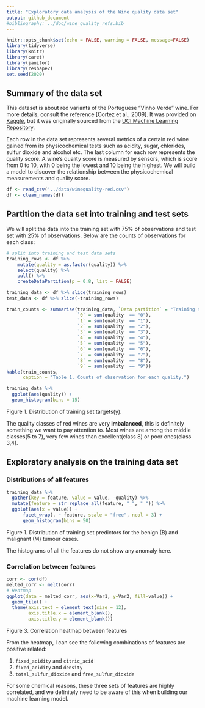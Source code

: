 ```yaml
---
title: "Exploratory data analysis of the Wine quality data set"
output: github_document
#bibliography: ../doc/wine_quality_refs.bib
---
```


```r
knitr::opts_chunk$set(echo = FALSE, warning = FALSE, message=FALSE)
library(tidyverse)
library(knitr)
library(caret)
library(janitor)
library(reshape2)
set.seed(2020)
```

## Summary of the data set

This dataset is about red variants of the Portuguese "Vinho Verde" wine. For more details, consult the reference [Cortez et al., 2009]. It was provided on [Kaggle](https://www.kaggle.com/uciml/red-wine-quality-cortez-et-al-2009), but it was originally sourced from the [UCI Machine Learning Repository](https://archive.ics.uci.edu/ml/datasets/Wine+Quality).

Each row in the data set represents several metrics of a certain red wine gained from its physicochemical tests such as acidity, sugar, chlorides, sulfur dioxide and alcohol etc.  The last column for each row represents the quality score. A wine's quality score is measured by sensors, which is score from 0 to 10, with 0 being the lowest and 10 being the highest. We will build a model to discover the relationship between the physicochemical measurements and quality score.

``` r
df <- read_csv('../data/winequality-red.csv')
df <- clean_names(df)
```

## Partition the data set into training and test sets
We will split the data into the training set with 75% of observations and test set with 25% of observations. Below are the counts of observations for each class:

```r
# split into training and test data sets
training_rows <- df %>% 
    mutate(quality = as.factor(quality)) %>% 
    select(quality) %>% 
    pull() %>% 
    createDataPartition(p = 0.8, list = FALSE)

training_data <- df %>% slice(training_rows)
test_data <- df %>% slice(-training_rows)

train_counts <- summarise(training_data, `Data partition` = "Training set",
                          `0` = sum(quality  == "0"),
                          `1` = sum(quality  == "1"), 
                          `2` = sum(quality  == "2"),
                          `3` = sum(quality  == "3"), 
                          `4` = sum(quality  == "4"),
                          `5` = sum(quality  == "5"), 
                          `6` = sum(quality  == "6"),
                          `7` = sum(quality  == "7"), 
                          `8` = sum(quality  == "8"),
                          `9` = sum(quality  == "9"))
kable(train_counts,
      caption = "Table 1. Counts of observation for each quality.")
```

```r
training_data %>% 
  ggplot(aes(quality)) + 
  geom_histogram(bins = 15)
```
Figure 1. Distribution of training set targets(y).

The quality classes of red wines are very **imbalanced**, this is definitely something we want to pay attention to. Most wines are among the middle classes(5 to 7), very few wines than excellent(class 8) or poor ones(class 3,4).

## Exploratory analysis on the training data set

### Distributions of all features

``` r
training_data %>% 
  gather(key = feature, value = value, -quality) %>% 
  mutate(feature = str_replace_all(feature, "_", " ")) %>% 
  ggplot(aes(x = value)) +
      facet_wrap(. ~ feature, scale = "free", ncol = 3) +
      geom_histogram(bins = 50)
```
Figure 1. Distribution of training set predictors for the benign (B) and malignant (M) tumour cases.

The histograms of all the features do not show any anomaly here.

### Correlation between features
``` r
corr <- cor(df)
melted_corr <- melt(corr)
# Heatmap
ggplot(data = melted_corr, aes(x=Var1, y=Var2, fill=value)) + 
  geom_tile() +
  theme(axis.text = element_text(size = 12)， 
        axis.title.x = element_blank(),
        axis.title.y = element_blank())
```
Figure 3. Correlation heatmap between features

From the heatmap, I can see the following combinations of features are positive related:
    
1. `fixed_acidity` and `citric_acid`
2. `fixed_acidity` and `density`
3. `total_sulfur_dioxide` and `free_sulfur_dioxide`

For some chemical reasons, these three sets of features are highly correlated, and we definitely need to be aware of this when building our machine learning model.
